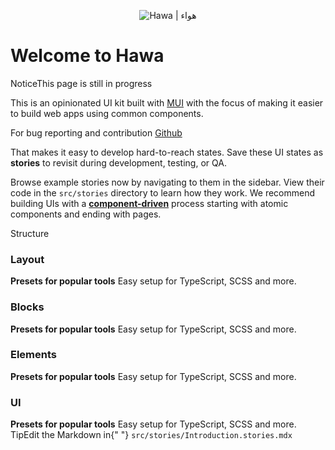 
<Meta title="Introduction" />

<style>{`
  .subheading {
    --mediumdark: '#999999';
    font-weight: 900;
    font-size: 13px;
    color: #999;
    letter-spacing: 6px;
    line-height: 24px;
    text-transform: uppercase;
    margin-bottom: 12px;
    margin-top: 40px;
  }

  .link-list {
    display: grid;
    grid-template-columns: 1fr;
    grid-template-rows: 1fr 1fr;
    row-gap: 10px;
  }

  @media (min-width: 620px) {
    .link-list {
      row-gap: 20px;
      column-gap: 20px;
      grid-template-columns: 1fr 1fr;
    }
  }

  @media all and (-ms-high-contrast:none) {
  .link-list {
      display: -ms-grid;
      -ms-grid-columns: 1fr 1fr;
      -ms-grid-rows: 1fr 1fr;
    }
  }

  .link-item {
    cursor:pointer;
    display: block;
    padding: 20px 30px 20px 15px;
    border: 1px solid #00000010;
    border-radius: 5px;
    transition: background 150ms ease-out, border 150ms ease-out, transform 150ms ease-out;
    color: #333333;
    display: flex;
    flex-direction:column;
    align-items: flex-start;
  }

  .link-item:hover {
    border-color: #1EA7FD50;
    transform: translate3d(0, -3px, 0);
    box-shadow: rgba(0, 0, 0, 0.08) 0 3px 10px 0;
  }

  .link-item:active {
    border-color: #1EA7FD;
    transform: translate3d(0, 0, 0);
  }

  .link-item strong {
    font-weight: 700;
    display: block;
    margin-bottom: 2px;
  }
  
  .link-item img {
    height: 40px;
    width: 40px;
    margin-right: 15px;
    flex: none;
  }

  .link-item span {
    font-size: 14px;
    line-height: 20px;
  }

  .tip {
    display: inline-block;
    border-radius: 1em;
    font-size: 11px;
    line-height: 12px;
    font-weight: 700;
    background: #E7FDD8;
    color: #66BF3C;
    padding: 4px 12px;
    margin-right: 10px;
    vertical-align: top;
  }

  .tip-wrapper {
    font-size: 13px;
    line-height: 20px;
    margin-top: 40px;
    margin-bottom: 40px;
  }

  .tip-wrapper code {
    font-size: 12px;
    display: inline-block;
  }
  .logo {
    display:flex;
    align-items: center;
    justify-content:center;
  }
  
`}</style>

<p className="logo" align="center">
  <img
    src="https://xakher-images.s3.ap-southeast-1.amazonaws.com/hawa-logo.png"
    alt="Hawa | هواء"
  />
</p>

# Welcome to Hawa

<div className="tip-wrapper">
  <span className="tip">Notice</span>This page is still in progress
</div>

This is an opinionated UI kit built with [MUI](https://mui.org) with the focus of making it easier to build web apps using common components.

For bug reporting and contribution [Github](https://github.com/sikka-software/Hawa)

That makes it easy to develop hard-to-reach states. Save these UI states as **stories** to revisit during development, testing, or QA.

Browse example stories now by navigating to them in the sidebar.
View their code in the `src/stories` directory to learn how they work.
We recommend building UIs with a [**component-driven**](https://componentdriven.org) process starting with atomic components and ending with pages.

<div className="subheading">Structure</div>

<div className="link-list">
  <div onClick={linkTo("Layout/Layout Introduction")} className="link-item">
    <h3>Layout</h3>
    <span>
      <strong>Presets for popular tools</strong>
      Easy setup for TypeScript, SCSS and more.
    </span>
  </div>
  <div onClick={linkTo("Blocks/Blocks Introduction")} className="link-item">
    <h3>Blocks</h3>
    <span>
      <strong>Presets for popular tools</strong>
      Easy setup for TypeScript, SCSS and more.
    </span>
  </div>
  <div onClick={linkTo("Elements/Elements Introduction")} className="link-item">
    <h3>Elements</h3>
    <span>
      <strong>Presets for popular tools</strong>
      Easy setup for TypeScript, SCSS and more.
    </span>
  </div>
  <div onClick={linkTo("Layout/Layout Introduction")} className="link-item">
    <h3>UI</h3>
    <span>
      <strong>Presets for popular tools</strong>
      Easy setup for TypeScript, SCSS and more.
    </span>
  </div>
</div>

<div className="tip-wrapper">
  <span className="tip">Tip</span>Edit the Markdown in{" "}
  <code>src/stories/Introduction.stories.mdx</code>
</div>
